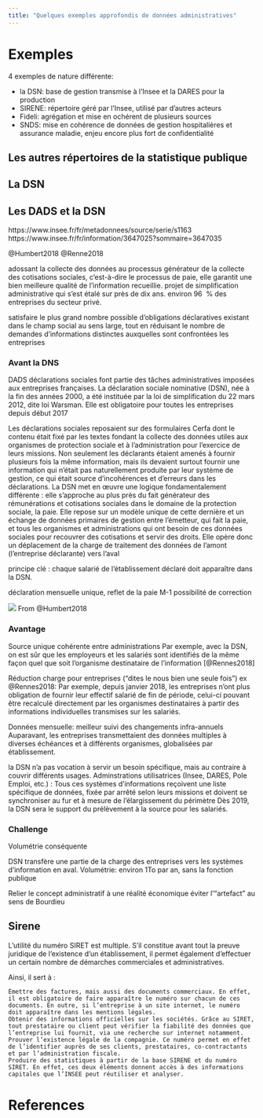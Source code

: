 ```yaml
---
title: "Quelques exemples approfondis de données administratives"
---
```


# Exemples 


4 exemples de nature différente:

- la DSN: base de gestion transmise à l'Insee et la DARES pour la production
- SIRENE: répertoire géré par l'Insee, utilisé par d'autres acteurs
- Fideli: agrégation et mise en ochérent de plusieurs sources
- SNDS: mise en cohérence de données de gestion hospitalières et assurance maladie, enjeu encore plus fort de confidentialité


:::{.callout-note}
## Les autres répertoires de la statistique publique

:::

## La DSN

:::{.callout-note}
## Les DADS et la DSN

https://www.insee.fr/fr/metadonnees/source/serie/s1163
https://www.insee.fr/fr/information/3647025?sommaire=3647035
:::



@Humbert2018
@Renne2018

adossant la collecte des données au processus générateur de la collecte des cotisations sociales, c’est-à-dire le processus de paie, elle garantit une bien meilleure qualité de l’information recueillie.
projet de simplification administrative qui s’est étalé sur près de dix ans.
environ 96  % des entreprises du secteur privé.

satisfaire le plus grand nombre possible d’obligations déclaratives existant dans le champ social au sens large, tout en réduisant le nombre de demandes d’informations distinctes auxquelles sont confrontées les entreprises

### Avant la DNS

DADS
déclarations sociales font partie des tâches administratives imposées aux entreprises françaises. La déclaration sociale nominative (DSN), née à la fin des années 2000, a été instituée par la loi de simplification du 22 mars 2012, dite loi Warsman. Elle est obligatoire pour toutes les entreprises depuis début 2017

Les déclarations sociales reposaient sur des formulaires Cerfa dont le contenu était fixé par les textes fondant la collecte des données utiles aux organismes de protection sociale et à l’administration pour l’exercice de leurs missions. Non seulement les déclarants étaient amenés à fournir plusieurs fois la même information, mais ils devaient surtout fournir une information qui n’était pas naturellement produite par leur système de gestion, ce qui était source d’incohérences et d’erreurs dans les déclarations. La DSN met en œuvre une logique fondamentalement différente : elle s’approche au plus près du fait générateur des rémunérations et cotisations sociales dans le domaine de la protection sociale, la paie. Elle repose sur un modèle unique de cette dernière et un échange de données primaires de gestion entre l’émetteur, qui fait la paie, et tous les organismes et administrations qui ont besoin de ces données sociales pour recouvrer des cotisations et servir des droits. Elle opère donc un déplacement de la charge de traitement des données de l’amont (l’entreprise déclarante) vers l’aval

principe clé : chaque salarié de l’établissement déclaré doit apparaître dans la DSN.

déclaration mensuelle unique, reflet de la paie M-1
possibilité de correction

![](img/images/dsn-diff.png)
From @Humbert2018


### Avantage

Source unique cohérente entre administrations
Par exemple, avec la DSN, on est sûr que les employeurs et les salariés sont identifiés de la même façon quel que soit l’organisme destinataire de l’information
[@Rennes2018]

Réduction charge pour entreprises ("dites le nous bien une seule fois")
ex @Rennes2018: Par exemple, depuis janvier 2018, les entreprises n’ont plus obligation de fournir leur effectif salarié de fin de période, celui-ci pouvant être recalculé directement par les organismes destinataires à partir des informations individuelles transmises sur les salariés.

Données mensuelle: meilleur suivi des changements infra-annuels
Auparavant, les entreprises transmettaient des données multiples à diverses échéances et à différents organismes, globalisées par établissement.

la DSN n’a pas vocation à servir un besoin spécifique, mais au contraire à couvrir différents usages.
Adminstrations utilisatrices (Insee, DARES, Pole Emploi, etc.) : Tous ces systèmes d’informations reçoivent une liste spécifique de données, fixée par arrêté selon leurs missions et doivent se synchroniser au fur et à mesure de l’élargissement du périmètre
Dès 2019, la DSN sera le support du prélèvement à la source pour les salariés.

### Challenge

Volumétrie conséquente

DSN transfère une partie de la charge des entreprises vers les systèmes d’information en aval.
Volumétrie: environ 1To par an, sans la fonction publique

Relier le concept administratif à une réalité économique
éviter l'"artefact" au sens de Bourdieu

## Sirene

L’utilité du numéro SIRET est multiple. S’il constitue avant tout la preuve juridique de l’existence d’un établissement, il permet également d’effectuer un certain nombre de démarches commerciales et administratives. 

Ainsi, il sert à : 

    Émettre des factures, mais aussi des documents commerciaux. En effet, il est obligatoire de faire apparaître le numéro sur chacun de ces documents. En outre, si l’entreprise à un site internet, le numéro doit apparaître dans les mentions légales.
    Obtenir des informations officielles sur les sociétés. Grâce au SIRET, tout prestataire ou client peut vérifier la fiabilité des données que l’entreprise lui fournit, via une recherche sur internet notamment.
    Prouver l’existence légale de la compagnie. Ce numéro permet en effet de l’identifier auprès de ses clients, prestataires, co-contractants et par l’administration fiscale.
    Produire des statistiques à partir de la base SIRENE et du numéro SIRET. En effet, ces deux éléments donnent accès à des informations capitales que l’INSEE peut réutiliser et analyser.  




# References

::: {#refs}
:::
